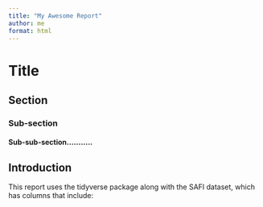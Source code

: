 ```yaml
---
title: "My Awesome Report"
author: me
format: html
---
```


# Title
## Section
### Sub-section
#### Sub-sub-section...........

## Introduction

This report uses the tidyverse package along with the SAFI
dataset, which has columns that include:



